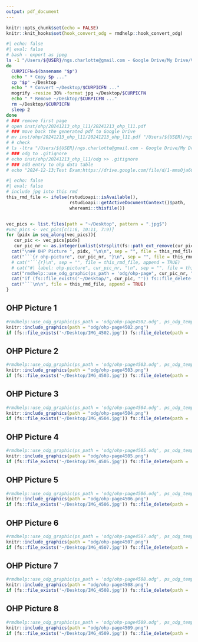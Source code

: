 ```yaml
---
output: pdf_document
---
```


```r
knitr::opts_chunk$set(echo = FALSE)
knitr::knit_hooks$set(hook_convert_odg = rmdhelp::hook_convert_odg)
```

```bash
#| echo: false
#| eval: false
# bash - export as jpeg
ls -1 "/Users/${USER}/ngs.charlotte@gmail.com - Google Drive/My Drive/Vorlesung/LBG/FS2024/OHP-L11"/* | while read p
do
  CURPICFN=$(basename "$p")
  echo " * Copy $p ..."
  cp "$p" ~/Desktop
  echo " * Convert ~/Desktop/$CURPICFN ..."
  mogrify -resize 30% -format jpg ~/Desktop/$CURPICFN
  echo " * Remove ~/Desktop/$CURPICFN ..."
  rm ~/Desktop/$CURPICFN
  sleep 2
done
# ### remove first page
# open inst/ohp/20241213_ohp_l11/20241213_ohp_l11.pdf
# ### move back the generated pdf to Google Drive
# mv inst/ohp/20241213_ohp_l11/20241213_ohp_l11.pdf "/Users/${USER}/ngs.charlotte@gmail.com - Google Drive/My Drive/Vorlesung/LBG/FS2024/OHP-L11"
# # check
# ls -ltra "/Users/${USER}/ngs.charlotte@gmail.com - Google Drive/My Drive/Vorlesung/LBG/FS2024/OHP-L11"
# ### odg to .gitignore
# echo inst/ohp/20241213_ohp_l11/odg >> .gitignore
# ### add entry to ohp data table
# echo "2024-12-13;Test Exam;https://drive.google.com/file/d/1-mmsOja6GRajmtbguyNu5rFh6xytC1ls/view?usp=sharing" >> inst/website/lbgfs2024/ohp/ohp.dat
```

```r
#| echo: false
#| eval: false
# include jpg into this rmd
this_rmd_file <- ifelse(rstudioapi::isAvailable(),
                        rstudioapi::getActiveDocumentContext()$path,
                        whereami::thisfile())


vec_pics <- list.files(path = "~/Desktop", pattern = ".jpg$")
#vec_pics <- vec_pics[c(1:6, 10:11, 7:9)]
for (pidx in seq_along(vec_pics)){
   cur_pic <- vec_pics[pidx]
   cur_pic_nr <- as.integer(unlist(strsplit(fs::path_ext_remove(cur_pic), "_"))[2])
  cat("\n## OHP Picture ", pidx, "\n\n", sep = "", file = this_rmd_file, append = TRUE)
  cat("```{r ohp-picture", cur_pic_nr, "}\n", sep = "", file = this_rmd_file, append = TRUE)
  # cat("```{r}\n", sep = "", file = this_rmd_file, append = TRUE)
  # cat("#| label: ohp-picture", cur_pic_nr, "\n", sep = "", file = this_rmd_file, append = TRUE)
  cat("rmdhelp::use_odg_graphic(ps_path = 'odg/ohp-page", cur_pic_nr, ".odg', ps_odg_template = 'odg_draw_a4_portrait')\n", sep = "", file = this_rmd_file, append = TRUE)
  cat("if (fs::file_exists('~/Desktop/", cur_pic, "')) fs::file_delete(path = '~/Desktop/", cur_pic, "')\n", sep = "", file = this_rmd_file, append = TRUE)
  cat("```\n\n", file = this_rmd_file, append = TRUE)
}
```



## OHP Picture 1

```r
#rmdhelp::use_odg_graphic(ps_path = 'odg/ohp-page4502.odg', ps_odg_template = 'odg_draw_a4_portrait')
knitr::include_graphics(path = "odg/ohp-page4502.png")
if (fs::file_exists('~/Desktop/IMG_4502.jpg')) fs::file_delete(path = '~/Desktop/IMG_4502.jpg')
```


## OHP Picture 2

```r
#rmdhelp::use_odg_graphic(ps_path = 'odg/ohp-page4503.odg', ps_odg_template = 'odg_draw_a4_portrait')
knitr::include_graphics(path = "odg/ohp-page4503.png")
if (fs::file_exists('~/Desktop/IMG_4503.jpg')) fs::file_delete(path = '~/Desktop/IMG_4503.jpg')
```


## OHP Picture 3

```r
#rmdhelp::use_odg_graphic(ps_path = 'odg/ohp-page4504.odg', ps_odg_template = 'odg_draw_a4_portrait')
knitr::include_graphics(path = "odg/ohp-page4504.png")
if (fs::file_exists('~/Desktop/IMG_4504.jpg')) fs::file_delete(path = '~/Desktop/IMG_4504.jpg')
```


## OHP Picture 4

```r
#rmdhelp::use_odg_graphic(ps_path = 'odg/ohp-page4505.odg', ps_odg_template = 'odg_draw_a4_portrait')
knitr::include_graphics(path = "odg/ohp-page4505.png")
if (fs::file_exists('~/Desktop/IMG_4505.jpg')) fs::file_delete(path = '~/Desktop/IMG_4505.jpg')
```


## OHP Picture 5

```r
#rmdhelp::use_odg_graphic(ps_path = 'odg/ohp-page4506.odg', ps_odg_template = 'odg_draw_a4_portrait')
knitr::include_graphics(path = "odg/ohp-page4506.png")
if (fs::file_exists('~/Desktop/IMG_4506.jpg')) fs::file_delete(path = '~/Desktop/IMG_4506.jpg')
```


## OHP Picture 6

```r
#rmdhelp::use_odg_graphic(ps_path = 'odg/ohp-page4507.odg', ps_odg_template = 'odg_draw_a4_portrait')
knitr::include_graphics(path = "odg/ohp-page4507.png")
if (fs::file_exists('~/Desktop/IMG_4507.jpg')) fs::file_delete(path = '~/Desktop/IMG_4507.jpg')
```


## OHP Picture 7

```r
#rmdhelp::use_odg_graphic(ps_path = 'odg/ohp-page4508.odg', ps_odg_template = 'odg_draw_a4_portrait')
knitr::include_graphics(path = "odg/ohp-page4508.png")
if (fs::file_exists('~/Desktop/IMG_4508.jpg')) fs::file_delete(path = '~/Desktop/IMG_4508.jpg')
```


## OHP Picture 8

```r
#rmdhelp::use_odg_graphic(ps_path = 'odg/ohp-page4509.odg', ps_odg_template = 'odg_draw_a4_portrait')
knitr::include_graphics(path = "odg/ohp-page4509.png")
if (fs::file_exists('~/Desktop/IMG_4509.jpg')) fs::file_delete(path = '~/Desktop/IMG_4509.jpg')
```
        
